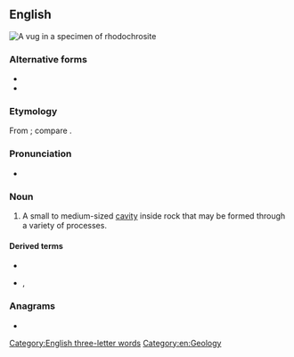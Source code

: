==English==
[[File:Rhodochrosite-238927.jpg|thumb|A vug in a specimen of [[rhodochrosite]]]]
{{wikipedia}}

===Alternative forms===
* {{l|en|vugh}}
* {{l|en|vogle}}

===Etymology===
From {{etyl|kw|en}} {{m|kw|vooga||cave}}; compare {{m|en|fogou}}.

===Pronunciation===
* {{IPA|en|/vʌɡ/}}

===Noun===
{{en-noun}}

# A small to medium-sized [[cavity]] inside rock that may be formed through a variety of processes.

====Derived terms====
* {{l|en|vugginess}}
* {{l|en|vuggy}}, {{l|en|vughy}}

===Anagrams===
* {{anagrams|en|a=guv|guv}}

[[Category:English three-letter words]]
[[Category:en:Geology]]